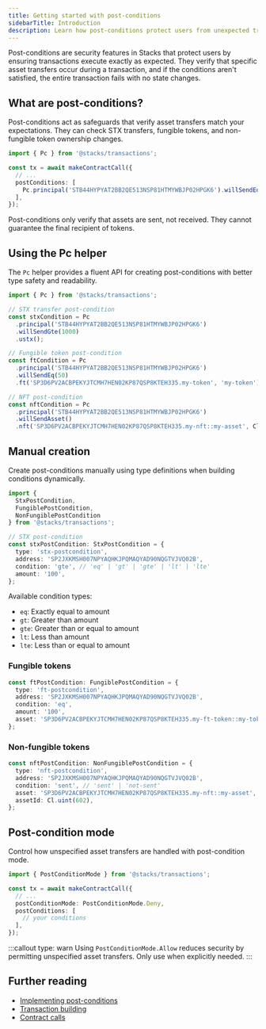 ```yaml
---
title: Getting started with post-conditions
sidebarTitle: Introduction
description: Learn how post-conditions protect users from unexpected transaction outcomes
---
```


Post-conditions are security features in Stacks that protect users by ensuring transactions execute exactly as expected. They verify that specific asset transfers occur during a transaction, and if the conditions aren't satisfied, the entire transaction fails with no state changes.

## What are post-conditions?

Post-conditions act as safeguards that verify asset transfers match your expectations. They can check STX transfers, fungible tokens, and non-fungible token ownership changes.

```ts
import { Pc } from '@stacks/transactions';

const tx = await makeContractCall({
  // ...
  postConditions: [
    Pc.principal('STB44HYPYAT2BB2QE513NSP81HTMYWBJP02HPGK6').willSendEq(1000).ustx(),
  ],
});
```

Post-conditions only verify that assets are sent, not received. They cannot guarantee the final recipient of tokens.

## Using the Pc helper

The `Pc` helper provides a fluent API for creating post-conditions with better type safety and readability.

```ts
import { Pc } from '@stacks/transactions';

// STX transfer post-condition
const stxCondition = Pc
  .principal('STB44HYPYAT2BB2QE513NSP81HTMYWBJP02HPGK6')
  .willSendGte(1000)
  .ustx();

// Fungible token post-condition
const ftCondition = Pc
  .principal('STB44HYPYAT2BB2QE513NSP81HTMYWBJP02HPGK6')
  .willSendEq(50)
  .ft('SP3D6PV2ACBPEKYJTCMH7HEN02KP87QSP8KTEH335.my-token', 'my-token');

// NFT post-condition
const nftCondition = Pc
  .principal('STB44HYPYAT2BB2QE513NSP81HTMYWBJP02HPGK6')
  .willSendAsset()
  .nft('SP3D6PV2ACBPEKYJTCMH7HEN02KP87QSP8KTEH335.my-nft::my-asset', Cl.uint(1));
```

## Manual creation

Create post-conditions manually using type definitions when building conditions dynamically.

```ts
import { 
  StxPostCondition, 
  FungiblePostCondition, 
  NonFungiblePostCondition 
} from '@stacks/transactions';

// STX post-condition
const stxPostCondition: StxPostCondition = {
  type: 'stx-postcondition',
  address: 'SP2JXKMSH007NPYAQHKJPQMAQYAD90NQGTVJVQ02B',
  condition: 'gte', // 'eq' | 'gt' | 'gte' | 'lt' | 'lte'
  amount: '100',
};
```

Available condition types:
- `eq`: Exactly equal to amount
- `gt`: Greater than amount
- `gte`: Greater than or equal to amount
- `lt`: Less than amount
- `lte`: Less than or equal to amount

### Fungible tokens

```ts
const ftPostCondition: FungiblePostCondition = {
  type: 'ft-postcondition',
  address: 'SP2JXKMSH007NPYAQHKJPQMAQYAD90NQGTVJVQ02B',
  condition: 'eq',
  amount: '100',
  asset: 'SP3D6PV2ACBPEKYJTCMH7HEN02KP87QSP8KTEH335.my-ft-token::my-token',
};
```

### Non-fungible tokens

```ts
const nftPostCondition: NonFungiblePostCondition = {
  type: 'nft-postcondition',
  address: 'SP2JXKMSH007NPYAQHKJPQMAQYAD90NQGTVJVQ02B',
  condition: 'sent', // 'sent' | 'not-sent'
  asset: 'SP3D6PV2ACBPEKYJTCMH7HEN02KP87QSP8KTEH335.my-nft::my-asset',
  assetId: Cl.uint(602),
};
```

## Post-condition mode

Control how unspecified asset transfers are handled with post-condition mode.

```ts
import { PostConditionMode } from '@stacks/transactions';

const tx = await makeContractCall({
  // ...
  postConditionMode: PostConditionMode.Deny,
  postConditions: [
    // your conditions
  ],
});
```

:::callout
type: warn
Using `PostConditionMode.Allow` reduces security by permitting unspecified asset transfers. Only use when explicitly needed.
:::

## Further reading

- [Implementing post-conditions](/reference/stacks.js/implementing-post-conditions)
- [Transaction building](/reference/stacks.js/build-transactions)
- [Contract calls](/reference/stacks.js/contract-calls)